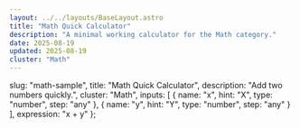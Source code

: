 ```yaml
---
layout: ../../layouts/BaseLayout.astro
title: "Math Quick Calculator"
description: "A minimal working calculator for the Math category."
date: 2025-08-19
updated: 2025-08-19
cluster: "Math"
---
```



  slug: "math-sample",
  title: "Math Quick Calculator",
  description: "Add two numbers quickly.",
  cluster: "Math",
  inputs: [
    { name: "x", hint: "X", type: "number", step: "any" },
    { name: "y", hint: "Y", type: "number", step: "any" }
  ],
  expression: "x + y"
};

<Calculator schema={schema} />
